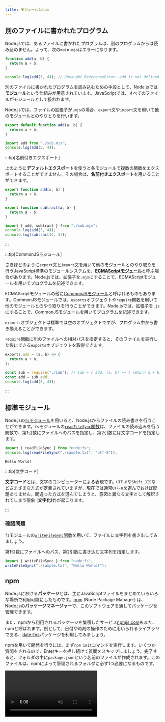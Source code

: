```yaml
---
title: モジュールとnpm
---
```



## 別のファイルに書かれたプログラム

Node.jsでは、あるファイルに書かれたプログラムは、別のプログラムからは読み込めません。よって、次の`main.mjs`はエラーになります。

```javascript title="sub.mjs"
function add(a, b) {
  return a + b;
}
```

```javascript title="main.mjs"
console.log(add(3, 4)); // Uncaught ReferenceError: add is not defined
```

別のファイルに書かれたプログラムを読み込むための手段として、Node.jsでは<Term>**モジュール**</Term>という仕組みが用意されています。JavaScriptでは、すべてのファイルが<Term>モジュール</Term>として扱われます。

Node.jsでは、ファイルの拡張子が`.mjs`の場合、`export`文や`import`文を用いて他の<Term>モジュール</Term>とのやりとりを行います。

```javascript title="sub.mjs"
export default function add(a, b) {
  return a + b;
}
```

```javascript title="main.mjs"
import add from "./sub.mjs";
console.log(add(3, 4));
```

<ViewSource
  url={import.meta.url}
  path="_samples/default-export"
  noCodeSandbox
/>

:::tip[名前付きエクスポート]

上のように**デフォルトエクスポート**を使うと各モジュールで複数の関数をエクスポートすることができません。その場合は、**名前付きエクスポート**を用いることができます。

```javascript title="sub.mjs"
export function add(a, b) {
  return a + b;
}

export function subtract(a, b) {
  return a - b;
}
```

```javascript title="main.mjs"
import { add, subtract } from "./sub.mjs";
console.log(add(3, 4));
console.log(subtract(4, 3));
```

<ViewSource url={import.meta.url} path="_samples/named-export" noCodeSandbox />

:::

:::tip[CommonJSモジュール]

さきほどのように`export`文と`import`文を用いて他の<Term>モジュール</Term>とのやり取りを行うJavaScript標準の<Term>モジュール</Term>システムを、[**ECMAScriptモジュール**](https://developer.mozilla.org/ja/docs/Web/JavaScript/Guide/Modules)と呼ぶ場合があります。Node.jsでは、拡張子を`.mjs`にすることで、ECMAScript<Term>モジュール</Term>を用いてプログラムを記述できます。

ECMAScriptモジュールの他に[CommonJSモジュール](https://nodejs.org/api/modules.html)と呼ばれるものもあります。CommonJSモジュールでは、`exports`オブジェクトや`require`関数を用いて他の<Term>モジュール</Term>とのやり取りを行うことができます。Node.jsでは、拡張子を`.js`にすることで、CommonJS<Term>モジュール</Term>を用いてプログラムを記述できます。

`exports`オブジェクトは標準では空のオブジェクトですが、プログラム中から書き換えることができます。

`require`関数に別のファイルへの相対パスを指定すると、そのファイルを実行した後にできる`exports`オブジェクトを取得できます。

```javascript title="sub.js"
exports.add = (a, b) => {
  return a + b;
};
```

```javascript title="main.js"
const sub = require("./sub"); // sub = { add: (a, b) => { return a + b; } }
const add = sub.add;
console.log(add(3, 4));
```

<ViewSource
  url={import.meta.url}
  path="_samples/commonjs-module"
  noCodeSandbox
/>

:::

## 標準<Term>モジュール</Term>

Node.jsの[`fs`モジュール](https://nodejs.org/api/fs.html)を用いると、Node.jsからファイルの読み書きを行うことができます。`fs`モジュールの[`readFileSync`関数](https://nodejs.org/api/fs.html#fsreadfilesyncpath-options)は、ファイルの読み込みを行う関数で、第1引数にファイルへのパスを指定し、第2引数には文字コードを指定します。

```javascript title="main.mjs"
import { readFileSync } from "node:fs";
console.log(readFileSync("./sample.txt", "utf-8"));
```

```plain title="sample.txt"
Hello World!
```

<ViewSource
  url={import.meta.url}
  path="_samples/read-file-sync"
  noCodeSandbox
/>

:::tip[文字コード]

**文字コード**とは、文字のコンピューターによる表現です。`UTF-8`や`Shift_JIS`などさまざまな方式が定義されていますが、現在では通常`UTF-8`を選んでおけば問題ありません。間違った方式を選んでしまうと、意図と異なる文字として解釈されてしまう現象 (**文字化け**)が起こります。

:::

### 確認問題

`fs`モジュールの[`writeFileSync`関数](https://nodejs.org/api/fs.html#fswritefilesyncfile-data-options)を用いて、ファイルに文字列を書き出してみましょう。

<Answer>

第1引数にファイルへのパス、第2引数に書き込む文字列を指定します。

```javascript title="main.mjs"
import { writeFileSync } from "node:fs";
writeFileSync("./sample.txt", "Hello World!");
```

<ViewSource
  url={import.meta.url}
  path="_samples/write-file-sync"
  noCodeSandbox
/>

</Answer>

## npm

Node.jsにおける**パッケージ**とは、主にJavaScriptファイルをまとめていろいろな場所で利用可能にしたものです。[npm](https://docs.npmjs.com/about-npm) (Node Package Manager) は、Node.jsの**パッケージマネージャー**で、このソフトウェアを通してパッケージを管理できます。

また、npmから利用されるパッケージを集積したサービス[npmjs.com](https://www.npmjs.com/)もまた、npmと呼ばれます。例として、日付や時刻の操作のために用いられる<Term>ライブラリ</Term>である、[date-fns](https://www.npmjs.com/package/date-fns)パッケージを利用してみましょう。

npmを用いて開発を行うには、まず`npm init`コマンドを実行します。いくつか質問をされるので、Enterキーを押し続けて質問をスキップしましょう。完了すると、フォルダの中に`package.json`という名前のファイルが作成されます。このファイルは、npmによって管理されるフォルダに必ず1つ必要になるものです。

<video src={npmInitVideo} controls muted />

続いて、npmのパッケージをインストールします。`npm install`に続けて、インストールしたいパッケージの名前を入力します。

```shell
npm install date-fns
```

これにより、フォルダの中に`package-lock.json`ファイルと、`node_modules`フォルダが作成され、内部にパッケージ本体がダウンロードされます。

<video src={npmInstallVideo} controls muted />

:::tip[JSON]

npmによって作成された`package.json`は、Node.jsのアプリケーションの各種設定を記述するためのファイルです。後の節で詳細を扱いますが、<Term>JSON</Term>と呼ばれる形式で記述されています。

:::

## npmのパッケージをNode.jsから利用する

npmでダウンロードしたパッケージは、<Term>モジュール</Term>として`import`宣言に指定できます。

```javascript
import { format } from "date-fns";
console.log(format(new Date(), "yyyy年MM月dd日"));
```

<ViewSource url={import.meta.url} path="_samples/date-fns" noCodeSandbox />

![date-fnsパッケージの利用](./use-package.png)

## 演習問題1

[`node-emoji`パッケージ](https://www.npmjs.com/package/node-emoji)は、Node.jsで絵文字を扱うことができるパッケージです。このパッケージを用いて、`I ❤️ ☕!`と出力してください。

<Answer title="node-emojiパッケージ">
   
[`emojify`関数](https://www.npmjs.com/package/node-emoji#emojiemojifyinput-options)を用いると、文字列中の絵文字を表す部分を絵文字に変換することができます。
   
```javascript
import { emojify } from "node-emoji";
console.log(emojify("I :heart: :coffee:!"));
```
   
<ViewSource url={import.meta.url} path="_samples/node-emoji" noCodeSandbox />

</Answer>

## 演習問題2（発展）

[`mathjs`パッケージ](https://www.npmjs.com/package/mathjs)は、JavaScriptで複雑な計算を行うためのライブラリです。このライブラリを用いて、$\log(x)$を$x$について微分した式を求めてください。

<Answer title="mathjsパッケージ">

[`mathjs.derivative`関数](https://mathjs.org/docs/reference/functions/derivative.html)を用いると、微分した式を求めることができます。

```javascript
import { derivative } from "mathjs";
console.log(derivative("log(x, e)", "x").toString());
```

<ViewSource url={import.meta.url} path="_samples/mathjs" noCodeSandbox />

</Answer>
